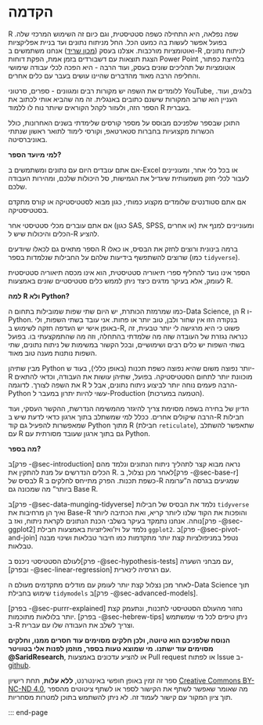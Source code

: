 # הקדמה {.unnumbered}

R שפה נפלאה, היא התחילה כשפה סטטיסטית, וגם כיום זה השימוש המרכזי שלה. בפועל אפשר לעשות בה כמעט הכל. החל מניתוח נתונים ועד בניית אפליקציות ואוטומציות מורכבות. אצלנו בעסק ([מכון שריד](https://www.sarid-ins.co.il)) אנחנו משתמשים ב-R לניתוח נתונים, הצגת תוצאות עם דשבורדים בזמן אמת, הפקת דוחות Power Point בלחיצת כפתור, אוטומציות של תהליכים שונים בעסק, ועוד הרבה - היא הפכה לכלי עבודה שימושי והחליפה הרבה מאוד מהדברים שהיינו עושים בעבר עם כלים אחרים.

ללומדים את השפה יש מקורות רבים ומגוונים - ספרים, סרטוני YouTube, בלוגים, ועוד. העניין הוא שרוב המקורות שישנם כתובים באנגלית. זה מה שהביא אותי לכתוב את הספר הזה, ולעזור לקהל הקוראים שיותר נוח לו ללמוד R בעברית.

התוכן שבספר שלפניכם מבוסס על מספר קורסים שלימדתי בשנים האחרונות, כולל הכשרות מקצועיות בחברות סטארטאפ, וקורסי לימוד לתואר ראשון שנתתי באוניברסיטה.

**למי מיועד הספר?**

אם אתם עובדים היום עם נתונים ומשתמשים ב-Excel או בכל כלי אחר, ומעוניינים לעבור לכלי חזק משמעותית שיגדיל את הגמישות, סל היכולות שלכם, ומהירות העבודה שלכם.

אם אתם סטודנטים שלומדים מקצוע כמותי, כגון מבוא לסטטיסטיקה או קורס מתקדם בסטטיסטיקה.

אם אתם עוברים מכלי סטטיסטי אחר (כגון SAS, SPSS, או אחרים) ומעוניינים למנף את הכלים והיכולות שיש ל-R להציע.

הספר מתאים גם לכאלו שיודעים R ברמה בינונית ורוצים לחזק את הבסיס, או כאלו שרוצים להשתפשף בידיעות שלהם על החבילות שנלמדות בספר (כמו `tidyverse`).

הספר אינו נועד להחליף ספרי תיאוריה סטטיסטית, הוא אינו מכסה תיאוריה סטטיסטית לעומק, אלא בעיקר מדגים כיצד ניתן לממש כלים סטטיסטיים שונים באמצעות R.

**למה R ולא Python?**

כמו שמרמזת הכותרת, יש היום שתי שפות שמובילות בתחום ה-Data Science, הן R ו-Python. בנקודה הזו אין שחור ולבן, טוב יותר או פחות. אני עובד בשתי השפות, ולי באופן אישי יש העדפה חזקה לשימוש ב-R, פשוט כי היא מרגישה לי יותר טבעית, זה כנראה נגזרת של העובדה שזה מה שלמדתי בהתחלה, וזה מה שהתמקצעתי בו. בפועל בשתי השפות יש כלים רבים ושימושיים, ובכל הקשור במשימות של ניתוח נתונים, שתי השפות נותנות מענה טוב מאוד.

מבין שתיהן Python יותר נפוצה משום שהיא נפוצה כשפת תכנות (באופן כללי), בעוד ש-R מוכוונת יותר לתחום הסטטיסטיקה. בפועל, שתיהן עושות את העבודה, וכדאי להתאים את השפה לצורך. לדוגמה R הרבה פעמים נוחה יותר לביצוע ניתוח נתונים, אבל ל-Python עשוי להיות יתרון במעבר ל-Production (הטמעה במערכות).

הדיון של בחירה בשפה מסוימת צריך להיגזר מהמשימה הנדרשת, ההקשר העסקי, ועוד הרבה שיקולים אחרים. ככלל למי שמשתלב בתוך ארגון כדאי לדעת שיש ב-R חבילות שמאפשרות להפעיל גם קוד Python מתוך R (חבילת `reticulate`), שתאפשר להשתלב עם R גם בתוך ארגון שעובד מסורתית עם Python.

**מה בספר?**

ב[פרק -@sec-introduction] נראה מבוא קצר לתהליך ניתוח הנתונים ונלמד מהם הכלים הנדרשים על מנת להתקין את R. לאחר מכן נצלול, ב[פרק -@sec-base-r] לבסיס של R כשפת תכנות. הפרק מתייחס לחלקים ב-R שמגיעים בגרסה ה"ערומה ביותר" מה שמכונה גם Base R.

ב[פרק -@sec-data-munging-tidyverse] נלמד את הבסיס של חבילות `tidyverse` ואיך הן מרחיבות את Base-R והופכות את הקוד שלנו ליותר קריא, ואת הכתיבה ליותר נוחה. אנחנו נתמקד בעיקר בשלבי הכנת הנתונים לקראת ניתוח, ואז ב[פרק -@sec-ggplot2] נלמד על ויז'ואליזציות באמצעות חבילת `ggplot2`. ב[פרק -@sec-pivot-and-join] נטפל במניפולציות קצת יותר מתקדמות כמו חיבור טבלאות ושינוי מבנה טבלאות.

לעולם הסטטיסטי ניכנס ב[פרק -@sec-hypothesis-tests] עם מבחני השערה, [ובפרק -@sec-linear-regression] עם רגרסיה לינארית.

לאחר מכן נצלול קצת יותר לעומק עם מודלים מתקדמים מעולם ה-Data Science תוך שימוש בחבילת `tidymodels` ב[פרק -@sec-advanced-models].

[בפרק -@sec-purrr-explained] נחזור מהעולם הסטטיסטי לתכנות, ונתעמק קצת יותר בלולאות מתוכמות. [בפרק -@sec-hebrew-tips] ניתן טיפים לכל מי שמשתמש ב-R וצריך לשלב את העבודה שלו עם עברית.

**הנוסח שלפניכם הוא טיוטה, ולכן חלקים מסוימים עוד חסרים ממנו, וחלקים מסוימים עוד ישתנו. מי שמוצא טעות בספר, מוזמן לפנות אלי בטוויטר \@SaridResearch**, או להציע עדכונים באמצעות Pull request או לפתוח Issue ב-[github](https://www.github.com/adisarid/hebrewr).

ספר זה זמין באופן חופשי באינטרנט, **ללא עלות**, תחת רישיון [Creative Commons BY-NC-ND 4.0](https://creativecommons.org/licenses/by-nc-nd/4.0/), מה שאומר שאפשר לשתף את הקישור לספר או לשתף ציטוטים מהספר תוך ציון המקור עם קישור לעמוד זה. לא ניתן להשתמש בתוכן למטרות מסחריות.

::: end-page
